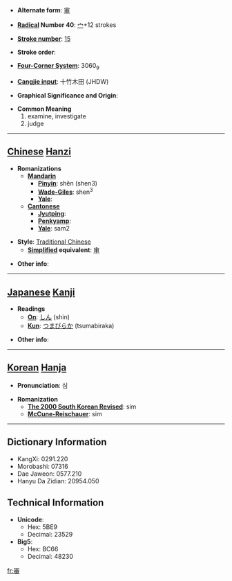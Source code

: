 * '''Alternate form''': [[审]]

* '''[[Wiktionary:Chinese radical index| Radical]] Number 40''': [[Wiktionary:Chinese radical index 宀|宀]]+12 strokes

* '''[[Wiktionary:Chinese total strokes index|Stroke number]]''': [[Wiktionary:Chinese total strokes index 15|15]]

* '''Stroke order''': 

* '''[[Wiktionary:Chinese four corner index|Four-Corner System]]''': 3060<sub>9</sub>

* '''[[Wiktionary:Chinese Cangjie index|Cangjie input]]''': 十竹木田 (JHDW)

* '''Graphical Significance and Origin''': 

* '''Common Meaning'''
*#examine, investigate
*# judge


----

== [[Chinese]] [[Hanzi]] ==

* '''Romanizations'''
** '''[[Mandarin]]'''
*** '''[[Pinyin]]''': shěn (shen3)
*** '''[[Wade-Giles]]''': shen<sup>3</sup>
*** '''[[Yale]]''': 
** '''[[Cantonese]]'''
*** '''[[Jyutping]]''':
*** '''[[Penkyamp]]''': 
*** '''[[Yale]]''': sam2

* '''Style''': [[Traditional Chinese]] 
** '''[[Simplified Chinese|Simplified]] equivalent''': [[审]]

* '''Other info''': 

----

== [[Japanese]] [[Kanji]] ==

* '''Readings'''
** '''[[On]]''': [[しん]] (shin)
** '''[[Kun]]''': [[つまびらか]] (tsumabiraka)

* '''Other info''':  

----

== [[Korean]] [[Hanja]] ==

* '''Pronunciation''': 심

* '''Romanization'''
** '''[[The 2000 South Korean Revised Romanization|The 2000 South Korean Revised]]''': sim
** '''[[McCune-Reischauer]]''': sim

----

== Dictionary Information ==

* KangXi: 0291.220
* Morobashi: 07316
* Dae Jaweon: 0577.210
* Hanyu Da Zidian: 20954.050

== Technical Information ==

* '''Unicode''':
** Hex: 5BE9
** Decimal: 23529
* '''Big5''':
** Hex: BC66
** Decimal: 48230

[[fr:審]]